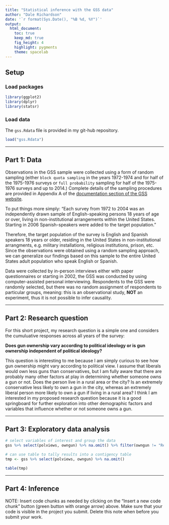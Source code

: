 ```yaml
---
title: "Statistical inference with the GSS data"
author: "Dale Richardson"
date: '`r format(Sys.Date(), "%B %d, %Y")`'
output: 
  html_document:
    toc: true
    keep_md: true
    fig_height: 4
    highlight: pygments
    theme: spacelab
---
```


## Setup

### Load packages

```r
library(ggplot2)
library(dplyr)
library(statsr)
```

### Load data

The `gss.Rdata` file is provided in my git-hub repository. 

```r
load("gss.Rdata")
```



* * *

## Part 1: Data

Observations in the GSS sample were collected using a form of random sampling (either `block quota sampling` in the years 1972-1974 and for half of the 1975-1976 surveys or `full probability` sampling for half of the 1975-1976 surveys and up to 2014.) Complete details of the sampling procedures are provided in Appendix A of the [documentation section of the GSS website](http://gss.norc.org/Get-Documentation).  

To put things more simply: "Each survey from 1972 to 2004 was an independently drawn sample of English-speaking persons 18 years of age or over, living in non-institutional arrangements within the United States. Starting in 2006 Spanish-speakers were added to the target population."

Therefore, the target population of the survey is English and Spanish speakers 18 years or older, residing in the United States in non-institutional arrangments, e.g. military installations, religious institutions, prison, etc. Since the observations were obtained using a random sampling approach, we can generalize our findings based on this sample to the entire United States adult population who speak English or Spanish.

Data were collected by in-person interviews either with paper questionnaires or starting in 2002, the GSS was conducted by using computer-assisted personal interviewing. Respondents to the GSS were randomly selected, but there was no random assignment of respondents to particular groups, meaning: this is an observational study, **NOT** an experiment, thus it is not possible to infer causality. 


* * *

## Part 2: Research question

For this short project, my research question is a simple one and considers the cumuluative responses across all years of the survey:

**Does gun ownership vary according to political ideology or is gun ownership independent of political ideology?**

This question is interesting to me because I am simply curious to see how gun ownership might vary according to political view. I assume that liberals would own less guns than conservatives, but I am fully aware that there are probably many other factors at play in determining whether someone owns a gun or not. Does the person live in a rural area or the city? Is an extremely conservative less likely to own a gun in the city, whereas an extremely liberal person more likely to own a gun if living in a rural area? I think I am interested in my proposed research question because it is a good springboard for further exploration into other demographic factors and variables that influence whether or not someone owns a gun.


* * *

## Part 3: Exploratory data analysis

```r

# select variables of interest and group the data
gss %>% select(polviews, owngun) %>% na.omit() %>% filter(owngun != "Refused") %>% group_by(polviews, owngun) %>% summarise(counts = n()) %>% print(n=40)

# can use table to tally results into a contigency table
tmp <- gss %>% select(polviews, owngun) %>% na.omit() 

table(tmp)

```


* * *

## Part 4: Inference

NOTE: Insert code chunks as needed by clicking on the "Insert a new code chunk" 
button (green button with orange arrow) above. Make sure that your code is visible
in the project you submit. Delete this note when before you submit your work.